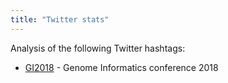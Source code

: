 ```yaml
---
title: "Twitter stats"
---
```


Analysis of the following Twitter hashtags:

* [GI2018](gi2018.html) - Genome Informatics conference 2018
